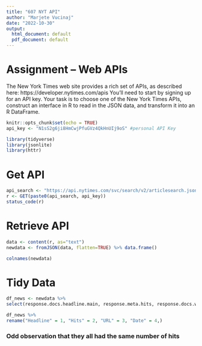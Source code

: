 ```yaml
---
title: "607 NYT API"
author: "Marjete Vucinaj"
date: "2022-10-30"
output:
  html_document: default
  pdf_document: default
---
```

# Assignment – Web APIs
The New York Times web site provides a rich set of APIs, as described here: https://developer.nytimes.com/apis
You’ll need to start by signing up for an API key. Your task is to choose one of the New York Times APIs, construct an interface in R to read in the JSON data, and transform it into an R DataFrame.

```r
knitr::opts_chunk$set(echo = TRUE)
api_key <- "N1sS2g6ji8HmCwjPfuGVz4QkHnUIj9oS" #personal API Key
```

```r
library(tidyverse)
library(jsonlite)
library(httr)
```

# Get API 
```r
api_search <- "https://api.nytimes.com/svc/search/v2/articlesearch.json?q=election&api-key="
r <- GET(paste0(api_search, api_key))
status_code(r)

```
# Retrieve API 
```r
data <- content(r, as="text")
newdata <- fromJSON(data, flatten=TRUE) %>% data.frame()

colnames(newdata)

```
# Tidy Data
```r
df_news <- newdata %>%
select(response.docs.headline.main, response.meta.hits, response.docs.web_url,response.docs.pub_date)

```

```r
df_news %>%
rename("Headline" = 1, "Hits" = 2, "URL" = 3, "Date" = 4,)
```
### Odd observation that they all had the same number of hits

